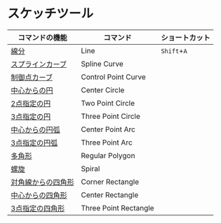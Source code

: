 # スケッチツール

| コマンドの機能 | コマンド | ショートカット |
| ------- | ------- | ------- |
| [線分](sketch-tool/line)|Line|`Shift`+`A` |
| [スプラインカーブ](sketch-tool/spline-curve)|Spline Curve| |
| [制御点カーブ](sketch-tool/control-point-curve)|Control Point Curve| |
| [中心からの円](sketch-tool/center-circle)|Center Circle| |
| [2点指定の円](sketch-tool/two-point-circle)|Two Point Circle| |
| [3点指定の円](sketch-tool/three-point-circle)|Three Point Circle| |
| [中心からの円弧](sketch-tool/center-point-arc)|Center Point Arc| |
| [3点指定の円弧](sketch-tool/three-point-arc)|Three Point Arc| |
| [多角形](sketch-tool/regular-polygon)|Regular Polygon| |
| [螺旋](sketch-tool/spiral)|Spiral| |
| [対角線からの四角形](sketch-tool/corner-rectangle)|Corner Rectangle| |
| [中心からの四角形](sketch-tool/center-rectangle)|Center Rectangle |
| [3点指定の四角形](sketch-tool/three-point-rectangle)|Three Point Rectangle|

